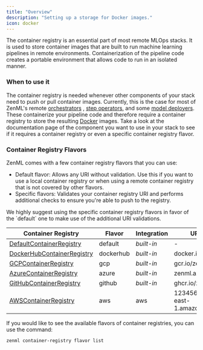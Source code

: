 ```yaml
---
title: "Overview"
description: "Setting up a storage for Docker images."
icon: docker
---
```


The container registry is an essential part of most remote MLOps stacks. It is used to store container images that are built to run machine learning pipelines in remote environments. Containerization of the pipeline code creates a portable environment that allows code to run in an isolated manner.

### When to use it

The container registry is needed whenever other components of your stack need to push or pull container images. Currently, this is the case for most of ZenML's remote [orchestrators](/develop/stack-components/orchestrators) , [step operators](/develop/stack-components/step-operators), and some [model deployers](/develop/stack-components/model-deployers). These containerize your pipeline code and therefore require a container registry to store the resulting [Docker](https://www.docker.com/) images. Take a look at the documentation page of the component you want to use in your stack to see if it requires a container registry or even a specific container registry flavor.

### Container Registry Flavors

ZenML comes with a few container registry flavors that you can use:

* Default flavor: Allows any URI without validation. Use this if you want to use a local container registry or when using a remote container registry that is not covered by other flavors.
* Specific flavors: Validates your container registry URI and performs additional checks to ensure you're able to push to the registry.

<Note>
  We highly suggest using the specific container registry flavors in favor of the `default` one to make use of the additional URI validations.
</Note>

| Container Registry                                                             | Flavor    | Integration | URI example                               |
| ------------------------------------------------------------------------------ | --------- | ----------- | ----------------------------------------- |
| [DefaultContainerRegistry](/develop/stack-components/container-registries/default)     | default   | _built-in_  | \-                                        |
| [DockerHubContainerRegistry](/develop/stack-components/container-registries/dockerhub) | dockerhub | _built-in_  | docker.io/zenml                           |
| [GCPContainerRegistry](/develop/stack-components/container-registries/gcp)             | gcp       | _built-in_  | gcr.io/zenml                              |
| [AzureContainerRegistry](/develop/stack-components/container-registries/azure)         | azure     | _built-in_  | zenml.azurecr.io                          |
| [GitHubContainerRegistry](/develop/stack-components/container-registries/github)       | github    | _built-in_  | ghcr.io/zenml                             |
| [AWSContainerRegistry](/develop/stack-components/container-registries/aws)             | aws       | aws         | 123456789.dkr.ecr.us-east-1.amazonaws.com |

If you would like to see the available flavors of container registries, you can use the command:

```bash
zenml container-registry flavor list
```

